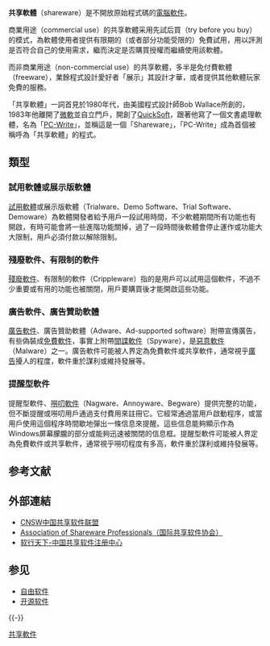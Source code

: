 {{NoteTA
|1=zh-cn:程序;zh-tw:程式;zh-hk:程式;
}}

'''共享軟體'''（shareware）是不開放原始程式碼的[[電腦軟件|電腦軟件]]。

商業用途（commercial use）的共享軟體采用先試后買（try before you buy）的模式，為軟體使用者提供有限期的（或者部分功能受限的）免費試用，用以評測是否符合自己的使用需求，繼而決定是否購買授權而繼續使用該軟體。

而非商業用途（non-commercial use）的共享軟體，多半是免付費軟體（freeware），業餘程式設計愛好者「展示」其設計才華，或者提供其他軟體玩家免費的服務。

「共享軟體」一詞首見於1980年代，由美國程式設計師Bob Wallace所創的，1983年他離開了[[微軟|微軟]]並自立門戶，開創了[[QuickSoft|QuickSoft]]，跟著他寫了一個文書處理軟體，名為「[[PC-Write|PC-Write]]」，並稱這是一個「Shareware」，「PC-Write」成為首個被稱呼為「共享軟體」的程式。

==類型==
===試用軟體或展示版軟體===
[[試用軟體|試用軟體]]或展示版軟體（Trialware、Demo Software、Trial Software、Demoware）為軟體開發者給予用戶一段試用時間，不少軟體期間所有功能也有開啟，有時可能會將一些進階功能關掉，過了一段時間後軟體會停止運作或功能大大限制，用戶必須付款以解除限制。

===殘廢軟件、有限制的軟件===
[[殘廢軟件|殘廢軟件]]、有限制的軟件（Crippleware）指的是用戶可以試用這個軟件，不過不少重要或有用的功能也被關閉，用戶要購買後才能開啟這些功能。

===廣告軟件、廣告贊助軟體===
[[廣告軟件|廣告軟件]]、廣告贊助軟體（Adware、Ad-supported software）附帶宣傳廣告，有些偽裝成[[免費軟件|免費軟件]]，事實上附帶[[間諜軟件|間諜軟件]]（Spyware），是[[惡意軟件|惡意軟件]]（Malware）之一。廣告軟件可能被人界定為免費軟件或共享軟件，通常視乎[[廣告|廣告]]擾人的程度，軟件重於謀利或維持發展等。

===提醒型軟件===
提醒型軟件、[[嘮叨軟件|嘮叨軟件]]（Nagware、Annoyware、Begware）提供完整的功能，但不斷提醒或嘮叨用戶通過支付費用來註冊它。它經常通過當用戶啟動程序，或當用戶使用這個程序時間歇地彈出一條信息來提醒。這些信息能夠顯示作為Windows屏幕朦朧的部分或能夠迅速被關閉的信息框。提醒型軟件可能被人界定為免費軟件或共享軟件，通常視乎嘮叨程度有多高，軟件重於謀利或維持發展等。

== 参考文献 ==
{{Reflist}}

== 外部連結 ==
* [https://web.archive.org/web/20070416232658/http://www.cnsw.org/ CNSW中国共享软件联盟]
* [http://www.asp-shareware.org/ Association of Shareware Professionals（国际共享软件协会）] {{Wayback|url=http://www.asp-shareware.org/ |date=20190116204703 }}
* [http://www.sharebank.com.cn/ 软行天下-中国共享软件注册中心] {{Wayback|url=http://www.sharebank.com.cn/ |date=20201122202911 }}

== 参见 ==
* [[自由软件|自由软件]]
* [[开源软件|开源软件]]

{{-}}
{{软件发行}}

[[Category:共享軟件|]]